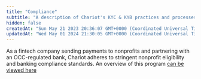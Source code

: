 ```yaml
---
title: "Compliance"
subtitle: "A description of Chariot's KYC & KYB practices and processes"
hidden: false
createdAt: "Sun May 21 2023 20:36:07 GMT+0000 (Coordinated Universal Time)"
updatedAt: "Wed May 01 2024 21:30:05 GMT+0000 (Coordinated Universal Time)"
---
```


As a fintech company sending payments to nonprofits and partnering with an OCC-regulated bank, Chariot adheres to stringent nonprofit eligibility and
banking compliance standards. An overview of this program [can be viewed here](https://docs.google.com/document/d/1nQngEIDJKhHyKig-SO5PObvlAvDahHX0lv95ESIMn-Q/edit?usp=sharing)
